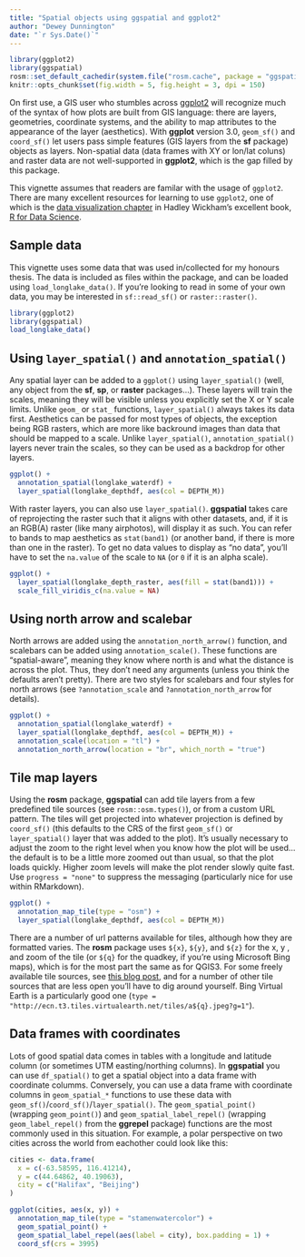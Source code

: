 ```yaml
---
title: "Spatial objects using ggspatial and ggplot2"
author: "Dewey Dunnington"
date: "`r Sys.Date()`"
---
```


```r
library(ggplot2)
library(ggspatial)
rosm::set_default_cachedir(system.file("rosm.cache", package = "ggspatial"))
knitr::opts_chunk$set(fig.width = 5, fig.height = 3, dpi = 150)
```

On first use, a GIS user who stumbles across [ggplot2](https://cran.r-project.org/package=ggplot2) will recognize much of the syntax of how plots are built from GIS language: there are layers, geometries, coordinate systems, and the ability to map attributes to the appearance of the layer (aesthetics). With **ggplot** version 3.0, `geom_sf()` and `coord_sf()` let users pass simple features (GIS layers from the **sf** package) objects as layers. Non-spatial data (data frames with XY or lon/lat coluns) and raster data are not well-supported in **ggplot2**, which is the gap filled by this package.

This vignette assumes that readers are familar with the usage of `ggplot2`. There are many excellent resources for learning to use `ggplot2`, one of which is the [data visualization chapter](http://r4ds.had.co.nz/data-visualisation.html) in Hadley Wickham's excellent book, [R for Data Science](http://r4ds.had.co.nz).

## Sample data

This vignette uses some data that was used in/collected for my honours thesis. The data is included as files within the package, and can be loaded using `load_longlake_data()`. If you're looking to read in some of your own data, you may be interested in `sf::read_sf()` or `raster::raster()`.

```r
library(ggplot2)
library(ggspatial)
load_longlake_data()
```

## Using `layer_spatial()` and `annotation_spatial()`

Any spatial layer can be added to a `ggplot()` using `layer_spatial()` (well, any object from the **sf**, **sp**, or **raster** packages...). These layers will train the scales, meaning they will be visible unless you explicitly set the X or Y scale limits. Unlike `geom_` or `stat_` functions, `layer_spatial()` always takes its data first. Aesthetics can be passed for most types of objects, the exception being RGB rasters, which are more like backround images than data that should be mapped to a scale. Unlike `layer_spatial()`, `annotation_spatial()` layers never train the scales, so they can be used as a backdrop for other layers.

```r
ggplot() +
  annotation_spatial(longlake_waterdf) +
  layer_spatial(longlake_depthdf, aes(col = DEPTH_M))
```

With raster layers, you can also use `layer_spatial()`. **ggspatial** takes care of reprojecting the raster such that it aligns with other datasets, and, if it is an RGB(A) raster (like many airphotos), will display it as such. You can refer to bands to map aesthetics as `stat(band1)` (or another band, if there is more than one in the raster). To get no data values to display as "no data", you'll have to set the `na.value` of the scale to `NA` (or `0` if it is an alpha scale).

```r
ggplot() + 
  layer_spatial(longlake_depth_raster, aes(fill = stat(band1))) +
  scale_fill_viridis_c(na.value = NA)
```

## Using north arrow and scalebar

North arrows are added using the `annotation_north_arrow()` function, and scalebars can be added using `annotation_scale()`. These functions are "spatial-aware", meaning they know where north is and what the distance is across the plot. Thus, they don't need any arguments (unless you think the defaults aren't pretty). There are two styles for scalebars and four styles for north arrows (see `?annotation_scale` and `?annotation_north_arrow` for details).

```r
ggplot() +
  annotation_spatial(longlake_waterdf) +
  layer_spatial(longlake_depthdf, aes(col = DEPTH_M)) +
  annotation_scale(location = "tl") +
  annotation_north_arrow(location = "br", which_north = "true")
```

## Tile map layers

Using the **rosm** package, **ggspatial** can add tile layers from a few predefined tile sources (see `rosm::osm.types()`), or from a custom URL pattern. The tiles will get projected into whatever projection is defined by `coord_sf()` (this defaults to the CRS of the first `geom_sf()` or `layer_spatial()` layer that was added to the plot). It's usually necessary to adjust the zoom to the right level when you know how the plot will be used...the default is to be a little more zoomed out than usual, so that the plot loads quickly. Higher zoom levels will make the plot render slowly quite fast. Use `progress = "none"` to suppress the messaging (particularly nice for use within RMarkdown).

```r
ggplot() +
  annotation_map_tile(type = "osm") +
  layer_spatial(longlake_depthdf, aes(col = DEPTH_M))
```

There are a number of url patterns available for tiles, although how they are formatted varies. The **rosm** package uses `${x}`, `${y}`, and `${z}` for the x, y , and zoom of the tile (or `${q}` for the quadkey, if you're using Microsoft Bing maps), which is for the most part the same as for QGIS3. For some freely available tile sources, see [this blog post](https://www.xyht.com/spatial-itgis/using-openstreetmap-basemaps-qgis-3-0/), and for a number of other tile sources that are less open you'll have to dig around yourself. Bing Virtual Earth is a particularly good one (`type = "http://ecn.t3.tiles.virtualearth.net/tiles/a${q}.jpeg?g=1"`).

## Data frames with coordinates

Lots of good spatial data comes in tables with a longitude and latitude column (or sometimes UTM easting/northing columns). In **ggspatial** you can use `df_spatial()` to get a spatial object into a data frame with coordinate columms. Conversely, you can use a data frame with coordinate columns in `geom_spatial_*` functions to use these data with `geom_sf()`/`coord_sf()`/`layer_spatial()`. The `geom_spatial_point()` (wrapping `geom_point()`) and `geom_spatial_label_repel()` (wrapping `geom_label_repel()` from the **ggrepel** package) functions are the most commonly used in this situation. For example, a polar perspective on two cities across the world from eachother could look like this:

```r
cities <- data.frame(
  x = c(-63.58595, 116.41214), 
  y = c(44.64862, 40.19063), 
  city = c("Halifax", "Beijing")
)

ggplot(cities, aes(x, y)) +
  annotation_map_tile(type = "stamenwatercolor") +
  geom_spatial_point() +
  geom_spatial_label_repel(aes(label = city), box.padding = 1) +
  coord_sf(crs = 3995)
```
